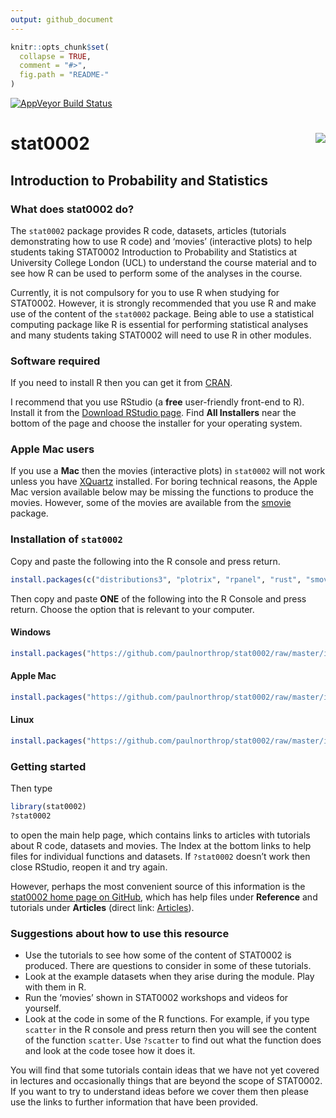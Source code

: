 ```yaml
---
output: github_document
---
```


<!-- README.md is generated from README.Rmd. Please edit that file -->

```r
knitr::opts_chunk$set(
  collapse = TRUE,
  comment = "#>",
  fig.path = "README-"
)
```

[![AppVeyor Build Status](https://ci.appveyor.com/api/projects/status/github/paulnorthrop/stat0002?branch=master&svg=true)](https://ci.appveyor.com/project/paulnorthrop/stat0002)

# stat0002 <img src="standalone.png" align="right" />

## Introduction to Probability and Statistics

### What does stat0002 do?

The `stat0002` package provides R code, datasets, articles (tutorials demonstrating how to use R code) and 'movies' (interactive plots) to help students taking STAT0002 Introduction to Probability and Statistics at University College London (UCL) to understand the course material and to see how R can be used to perform some of the analyses in the course.

Currently, it is not compulsory for you to use R when studying for STAT0002. However, it is strongly recommended that you use R and make use of the content of the `stat0002` package.  Being able to use a statistical computing package like R is essential for performing statistical analyses and many students taking STAT0002 will need to use R in other modules.

### Software required

If you need to install R then you can get it from [CRAN](https://cran.r-project.org/).

I recommend that you use RStudio (a **free** user-friendly front-end to R).  Install it from the 
[Download RStudio page](https://www.rstudio.com/products/rstudio/download/). 
Find **All Installers** near the bottom of the page and choose the installer for your operating system.

### Apple Mac users

If you use a **Mac** then the movies (interactive plots) in `stat0002` will not work unless you have [XQuartz](https://www.xquartz.org/) installed. For boring technical reasons, the Apple Mac version available below may be missing the functions to produce the movies. However, some of the movies are available from the [smovie](https://paulnorthrop.github.io/smovie/) package.

### Installation of `stat0002`

Copy and paste the following into the R console and press return.

```r
install.packages(c("distributions3", "plotrix", "rpanel", "rust", "smovie", "SuppDists", "tkrplot"))
```

Then copy and paste **ONE** of the following into the R Console and press return.  Choose the option that is relevant to your computer.

#### Windows

```r
install.packages("https://github.com/paulnorthrop/stat0002/raw/master/install/stat0002.zip", repos = NULL)
```

#### Apple Mac

```r
install.packages("https://github.com/paulnorthrop/stat0002/raw/master/install/stat0002.tgz", repos = NULL)
```

#### Linux

```r
install.packages("https://github.com/paulnorthrop/stat0002/raw/master/install/stat0002.tar.gz", repos = NULL)
```

### Getting started

Then type 

```r
library(stat0002)
?stat0002
```

to open the main help page, which contains links to articles with tutorials about R code, datasets and movies.  The Index at the bottom links to help files for individual functions and datasets. If `?stat0002` doesn't work then close RStudio, reopen it and try again.

However, perhaps the most convenient source of this information is the [stat0002 home page on GitHub](https://paulnorthrop.github.io/stat0002/), which has help files under **Reference** and tutorials under **Articles** (direct link: [Articles](https://paulnorthrop.github.io/stat0002/articles/)).

### Suggestions about how to use this resource

* Use the tutorials to see how some of the content of STAT0002 is produced. There are questions to consider in some of these tutorials.
* Look at the example datasets when they arise during the module. Play with them in R.
* Run the 'movies' shown in STAT0002 workshops and videos for yourself.
* Look at the code in some of the R functions. For example, if you type `scatter` in the R console and press return then you will see the content of the function `scatter`.  Use `?scatter` to find out what the function does and look at the code tosee how it does it. 

You will find that some tutorials contain ideas that we have not yet covered in lectures and occasionally things that are beyond the scope of STAT0002.  If you want to try to understand ideas before we cover them then please use the links to further information that have been provided.
